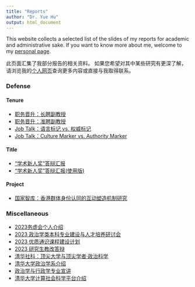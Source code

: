 ---
title: "Reports"
author: "Dr. Yue Hu"
output: html_document
---

This website collects a selected list of the slides of my reports for academic and administrative sake. 
If you want to know more about me, welcome to my [personal page](https://sammo3182.github.io).

此页面汇集了我部分报告的相关资料。
如果您希望对其中某些研究有更深了解，请浏览我的[个人网页](https://sammo3182.github.io)查询更多内容或直接与我取得联系。    

### Defense

#### Tenure

- [职务晋升：长聘副教授](/slides_gh/slides/report/tenure_associate.html)
- [职务晋升：准聘副教授](/slides_gh/slides/report/jobtalk/tenureTrackAP.html)
- [Job Talk：语言标记 vs. 权威标记](/slides_gh/slides/report/jobtalk/authorityMarker_cn.html)
- [Job Talk：Culture Marker vs. Authority Marker](/slides_gh/slides/report/jobtalk/authorityMarker.html)

#### Title

- [“学术新人奖”答辩汇报](/slides_gh/slides/report/newStar/newStar.html)
- [“学术新人奖”答辩汇报(使用版)](/slides_gh/slides/report/newStar/newStar.pptx)

#### Project

- [国家智库：香港群体身份认同的互动塑造机制研究](/slides_gh/slides/report/ThinkTank/hongkong.html)

### Miscellaneous

- [2023务虚会个人介绍](/slides_gh/slides/report/Wuxuhui/individual.pptx)
- [2023 政治学类本科专业建设与人才培养研讨会](/slides_gh/slides/conference/2023-undergradEdu/undergradEdu.html)
- [2023 优质通识课程建设计划](/slides_gh/slides/report/education_defense/ge5min.html)
- [2023 研究生教改答辩](/slides_gh/slides/report/education_defense/graduateReform_2023S.html)
- [清华社科：顶尖大学与顶尖学者·政治科学](/slides_gh/slides/report/wuxuhui/topScholars.html)
- [清华大学政治学系介绍](/slides_gh/slides/guestLecture/intro2tsinghuaPS.html)
- [政治学与行政学专业宣讲](/slides_gh/slides/guestLecture/intro2tsinghuaPS_college.html)
- [清华大学计算社会科学平台介绍](/slides_gh/slides/guestLecture/intro2CSS.html)
